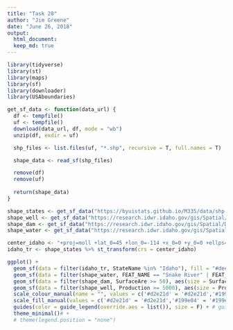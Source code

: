 ```yaml
---
title: "Task 20"
author: "Jim Greene"
date: "June 26, 2018"
output: 
  html_document: 
  keep_md: true
---
```


```r
library(tidyverse)
library(st)
library(maps)
library(sf)
library(downloader)
library(USAboundaries)
```

```r
get_sf_data <- function(data_url) {
  df <- tempfile()
  uf <- tempfile()
  download(data_url, df, mode = "wb")
  unzip(df, exdir = uf)

  shp_files <- list.files(uf, "*.shp", recursive = T, full.names = T)

  shape_data <- read_sf(shp_files)

  remove(df)
  remove(uf)
  
  return(shape_data)
}

shape_states <- get_sf_data("https://byuistats.github.io/M335/data/shp.zip")
shape_well <- get_sf_data("https://research.idwr.idaho.gov/gis/Spatial/Wells/WellConstruction/wells.zip")
shape_dam <- get_sf_data("https://research.idwr.idaho.gov/gis/Spatial/DamSafety/dam.zip")
shape_water <- get_sf_data("https://research.idwr.idaho.gov/gis/Spatial/Hydrography/streams_lakes/c_250k/hyd250.zip")
```

```r
center_idaho <- "+proj=moll +lat_0=45 +lon_0=-114 +x_0=0 +y_0=0 +ellps=WGS84 +datum=WGS84 +units=m +no_defs"
idaho_tr <- shape_states %>% st_transform(crs = center_idaho)
```


```r
ggplot() +
  geom_sf(data = filter(idaho_tr, StateName %in% "Idaho"), fill = "#deedec") +
  geom_sf(data = filter(shape_water, FEAT_NAME == "Snake River" | FEAT_NAME == "Henrys Fork"), color = "#20b4ea", size = 1.25) +
  geom_sf(data = filter(shape_dam, SurfaceAre >= 50), aes(size = SurfaceAre, color = "#d2e21d")) +
  geom_sf(data = filter(shape_well, Production >= 5000), aes(size = Production, color = "#199e04")) +
  scale_colour_manual(name = "", values = c('#d2e21d' = '#d2e21d','#199e04' = '#199e04'), labels = c('Dams', 'Wells')) +
  scale_fill_manual(values = c('#d2e21d' = '#d2e21d','#199e04' = '#199e04'), labels = c('Dams', 'Wells')) +
  guides(color = guide_legend(override.aes = list()), size = F) + # guide_legend(override.aes = list(color = "gray50"))) +
  theme_minimal()# +
  # theme(legend.position = "none")
```

